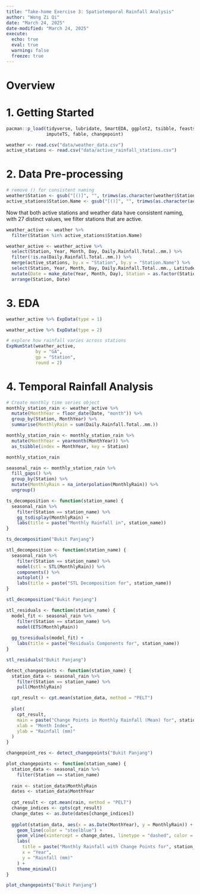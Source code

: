 ```yaml
---
title: "Take-home Exercise 3: Spatiotemporal Rainfall Analysis"
author: "Wong Zi Qi"
date: "March 24, 2025"
date-modified: "March 24, 2025"
execute: 
  echo: true
  eval: true
  warning: false
  freeze: true
---
```


# Overview

# 1. Getting Started

```r
pacman::p_load(tidyverse, lubridate, SmartEDA, ggplot2, tsibble, feasts, seasonal,
               imputeTS, fable, changepoint)
```

```r
weather <- read.csv("data/weather_data.csv")
active_stations <- read.csv("data/active_rainfall_stations.csv")
```

# 2. Data Pre-processing

```r
# remove () for consistent naming
weather$Station <- gsub("[()]", "", trimws(as.character(weather$Station)))
active_stations$Station.Name <- gsub("[()]", "", trimws(as.character(active_stations$Station.Name)))
```

Now that both active stations and weather data have consistent naming, with 27 distinct values, we filter stations that are active.

```r
weather_active <- weather %>% 
  filter(Station %in% active_stations$Station.Name)
```

```r
weather_active <- weather_active %>%
  select(Station, Year, Month, Day, Daily.Rainfall.Total..mm.) %>%
  filter(!is.na(Daily.Rainfall.Total..mm.)) %>%
  merge(active_stations, by.x = "Station", by.y = "Station.Name") %>%
  select(Station, Year, Month, Day, Daily.Rainfall.Total..mm., Latitude, Longitude) %>%
  mutate(Date = make_date(Year, Month, Day), Station = as.factor(Station)) %>%
  arrange(Station, Date)
```

# 3. EDA

```r
weather_active %>% ExpData(type = 1)
```

```r
weather_active %>% ExpData(type = 2)
```

```r
# explore how rainfall varies across stations
ExpNumStat(weather_active, 
           by = "GA", 
           gp = "Station", 
           round = 2)
```

# 4. Temporal Rainfall Analysis

```r
# Create monthly time series object
monthly_station_rain <- weather_active %>%
  mutate(MonthYear = floor_date(Date, "month")) %>%
  group_by(Station, MonthYear) %>%
  summarise(MonthlyRain = sum(Daily.Rainfall.Total..mm.))
```

```r
monthly_station_rain <- monthly_station_rain %>%
  mutate(MonthYear = yearmonth(MonthYear)) %>%
  as_tsibble(index = MonthYear, key = Station)
```

```r
monthly_station_rain
```

```r
seasonal_rain <- monthly_station_rain %>%
  fill_gaps() %>%
  group_by(Station) %>%
  mutate(MonthlyRain = na_interpolation(MonthlyRain)) %>%
  ungroup()
```

```r
ts_decomposition <- function(station_name) {
  seasonal_rain %>%
    filter(Station == station_name) %>%
    gg_tsdisplay(MonthlyRain) +
    labs(title = paste("Monthly Rainfall in", station_name))
}
```

```r
ts_decomposition("Bukit Panjang")
```

```r
stl_decomposition <- function(station_name) {
  seasonal_rain %>%
    filter(Station == station_name) %>%
    model(stl = STL(MonthlyRain)) %>%
    components() %>%
    autoplot() +
    labs(title = paste("STL Decomposition for", station_name))
}
```

```r
stl_decomposition("Bukit Panjang")
```

```r
stl_residuals <- function(station_name) {
  model_fit <- seasonal_rain %>%
    filter(Station == station_name) %>%
    model(ETS(MonthlyRain))
  
  gg_tsresiduals(model_fit) +
    labs(title = paste("Residuals Components for", station_name))
}
```

```r
stl_residuals("Bukit Panjang")
```

```r
detect_changepoints <- function(station_name) {
  station_data <- seasonal_rain %>%
    filter(Station == station_name) %>%
    pull(MonthlyRain)

  cpt_result <- cpt.mean(station_data, method = "PELT")
  
  plot(
    cpt_result,
    main = paste("Change Points in Monthly Rainfall (Mean) for", station_name),
    xlab = "Month Index",
    ylab = "Rainfall (mm)"
  )
}
```

```r
changepoint_res <- detect_changepoints("Bukit Panjang")
```

```r
plot_changepoints <- function(station_name) {
  station_data <- seasonal_rain %>%
    filter(Station == station_name)
  
  rain <- station_data$MonthlyRain
  dates <- station_data$MonthYear
  
  cpt_result <- cpt.mean(rain, method = "PELT")
  change_indices <- cpts(cpt_result)
  change_dates <- as.Date(dates[change_indices])
  
  ggplot(station_data, aes(x = as.Date(MonthYear), y = MonthlyRain)) +
    geom_line(color = "steelblue") +
    geom_vline(xintercept = change_dates, linetype = "dashed", color = "red") +
    labs(
      title = paste("Monthly Rainfall with Change Points for", station_name),
      x = "Year",
      y = "Rainfall (mm)"
    ) +
    theme_minimal()
}
```

```r
plot_changepoints("Bukit Panjang")
```
